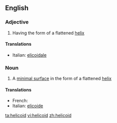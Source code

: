 ==English==

===Adjective===
{{en-adj}}

# Having the form of a flattened [[helix]]

====Translations====
{{top}}
*Italian: [[elicoidale]]
{{mid}}

{{bottom}}

===Noun===
{{wikipedia}}
{{en-noun}}

#{{mathematics}} A [[minimal surface]] in the form of a flattened [[helix]]

====Translations====
{{top}}
*French: {{t|fr|hélicoïde|f}}
*Italian: [[elicoide]] {{m}}
{{mid}}

{{bottom}}

[[ta:helicoid]]
[[vi:helicoid]]
[[zh:helicoid]]